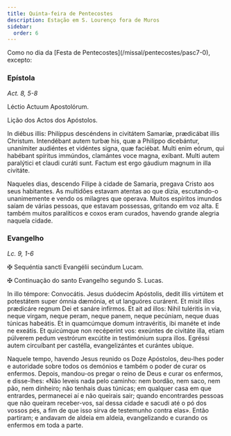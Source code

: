 ```yaml
---
title: Quinta-feira de Pentecostes
description: Estação em S. Lourenço fora de Muros
sidebar:
  order: 6
---
```


<aside>
  Como no dia da [Festa de Pentecostes](/missal/pentecostes/pasc7-0), excepto:
</aside>

### Epístola

<em>Act. 8, 5-8</em>

<div class="side-by-side not-content">

Léctio Actuum Apostolórum.

Lição dos Actos dos Apóstolos.

In diébus illis: Philíppus descéndens in civitátem Samaríæ, prædicábat illis Christum. Intendébant autem turbæ his, quæ a Philíppo dicebántur, unanímiter audiéntes et vidéntes signa, quæ faciébat. Multi enim eórum, qui habébant spíritus immúndos, clamántes voce magna, exíbant. Multi autem paralýtici et claudi curáti sunt. Factum est ergo gáudium magnum in illa civitáte.

Naqueles dias, descendo Filipe à cidade de Samaria, pregava Cristo aos seus habitantes. As multidões estavam atentas ao que dizia, escutando-o unanimemente e vendo os milagres que operava. Muitos espíritos imundos saíam de várias pessoas, que estavam possessas, gritando em voz alta. E também muitos paralíticos e coxos eram curados, havendo grande alegria naquela cidade.

</div>

### Evangelho

<em>Lc. 9, 1-6</em>

<div class="side-by-side not-content">

<span class="cross text-red-500">✠</span> Sequéntia sancti Evangélii secúndum Lucam.

<span class="cross text-red-500">✠</span> Continuação do santo Evangelho segundo
S. Lucas.

In illo témpore: Convocátis. Jesus duódecim Apóstolis, dedit illis virtútem et potestátem super ómnia dæmónia, et ut languóres curárent. Et misit illos prædicáre regnum Dei et sanáre infírmos. Et ait ad illos: Nihil tuléritis in via, neque virgam, neque peram, neque panem, neque pecúniam, neque duas túnicas habeátis. Et in quamcúmque domum intravéritis, ibi manéte et inde ne exeátis. Et quicúmque non recéperint vos: exeúntes de civitáte illa, etiam púlverem pedum vestrórum excútite in testimónium supra illos. Egréssi autem circuíbant per castélla, evangelizántes et curántes ubíque.

Naquele tempo, havendo Jesus reunido os Doze Apóstolos, deu-lhes poder e autoridade sobre todos os demónios e também o poder de curar os enfermos. Depois, mandou-os pregar o reino de Deus e curar os enfermos, e disse-lhes: «Não leveis nada pelo caminho: nem bordão, nem saco, nem pão, nem dinheiro; não tenhais duas túnicas; em qualquer casa em que entrardes, permanecei aí e não queirais sair; quando encontrardes pessoas que não queiram receber-vos, saí dessa cidade e sacudi até o pó dos vossos pés, a fim de que isso sirva de testemunho contra elas». Então partiram; e andavam de aldeia em aldeia, evangelizando e curando os enfermos em toda a parte.

</div>
